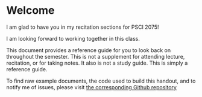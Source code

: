 # Welcome {.unnumbered #sec-welcome}

I am glad to have you in my recitation sections for PSCI 2075!

I am looking forward to working together in this class. 

This document provides a reference guide for you to look back on throughout the semester. This is not a supplement for attending lecture, recitation, or for taking notes. It also is not a study guide. This is simply a reference guide.

To find raw example documents, the code used to build this handout, and to notify me of issues, please visit [the corresponding Github repository](https://github.com/DamonCharlesRoberts/psci2075sp23.classes.damoncroberts.com)